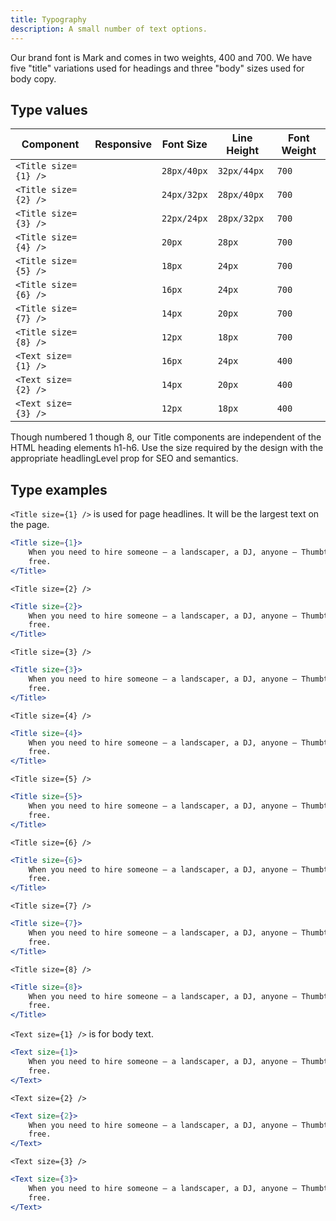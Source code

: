 ```yaml
---
title: Typography
description: A small number of text options.
---
```



Our brand font is Mark and comes in two weights, 400 and 700. We have five "title" variations used for headings and three "body" sizes used for body copy.

## Type values

| Component | Responsive | Font Size | Line Height | Font Weight |
| --- | --- | --- | --- | --- |
| `<Title size={1} />` | <ContentActionsCheckSmall aria-label="Yes" /> | `28px/40px` | `32px/44px` | `700` |
| `<Title size={2} />` | <ContentActionsCheckSmall aria-label="Yes" /> | `24px/32px` | `28px/40px` | `700` |
| `<Title size={3} />` | <ContentActionsCheckSmall aria-label="Yes" /> | `22px/24px` | `28px/32px` | `700` |
| `<Title size={4} />` |  | `20px` | `28px` | `700` |
| `<Title size={5} />` |  | `18px` | `24px` | `700` |
| `<Title size={6} />` |  | `16px` | `24px` | `700` |
| `<Title size={7} />` |  | `14px` | `20px` | `700` |
| `<Title size={8} />` |  | `12px` | `18px` | `700` |
| `<Text size={1} />` |  | `16px` | `24px` | `400` |
| `<Text size={2} />` |  | `14px` | `20px` | `400` |
| `<Text size={3} />` |  | `12px` | `18px` | `400` |

<Alert type="note" title="HTML headings">
    Though numbered 1 though 8, our <InlineCode>Title</InlineCode> components are independent of the
    HTML heading elements
    <InlineCode>h1</InlineCode>-<InlineCode>h6</InlineCode>. Use the <InlineCode>size</InlineCode> required
    by the design with the appropriate
    <InlineCode>headlingLevel</InlineCode> prop for SEO and semantics.
</Alert>

## Type examples

`<Title size={1} />` is used for page headlines. It will be the largest text on the page.

```jsx
<Title size={1}>
    When you need to hire someone – a landscaper, a DJ, anyone – Thumbtack finds them for you for
    free.
</Title>
```

`<Title size={2} />`

```jsx
<Title size={2}>
    When you need to hire someone – a landscaper, a DJ, anyone – Thumbtack finds them for you for
    free.
</Title>
```

`<Title size={3} />`

```jsx
<Title size={3}>
    When you need to hire someone – a landscaper, a DJ, anyone – Thumbtack finds them for you for
    free.
</Title>
```

`<Title size={4} />`

```jsx
<Title size={4}>
    When you need to hire someone – a landscaper, a DJ, anyone – Thumbtack finds them for you for
    free.
</Title>
```

`<Title size={5} />`

```jsx
<Title size={5}>
    When you need to hire someone – a landscaper, a DJ, anyone – Thumbtack finds them for you for
    free.
</Title>
```

`<Title size={6} />`

```jsx
<Title size={6}>
    When you need to hire someone – a landscaper, a DJ, anyone – Thumbtack finds them for you for
    free.
</Title>
```

`<Title size={7} />`

```jsx
<Title size={7}>
    When you need to hire someone – a landscaper, a DJ, anyone – Thumbtack finds them for you for
    free.
</Title>
```

`<Title size={8} />`

```jsx
<Title size={8}>
    When you need to hire someone – a landscaper, a DJ, anyone – Thumbtack finds them for you for
    free.
</Title>
```

`<Text size={1} />` is for body text.

```jsx
<Text size={1}>
    When you need to hire someone – a landscaper, a DJ, anyone – Thumbtack finds them for you for
    free.
</Text>
```

`<Text size={2} />`

```jsx
<Text size={2}>
    When you need to hire someone – a landscaper, a DJ, anyone – Thumbtack finds them for you for
    free.
</Text>
```

`<Text size={3} />`

```jsx
<Text size={3}>
    When you need to hire someone – a landscaper, a DJ, anyone – Thumbtack finds them for you for
    free.
</Text>
```
